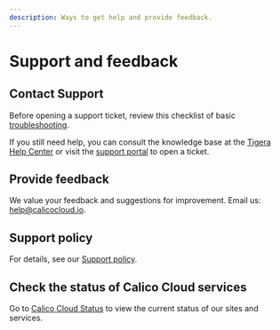 ```yaml
---
description: Ways to get help and provide feedback.
---
```



# Support and feedback

## Contact Support

Before opening a support ticket, review this checklist of basic [troubleshooting](../get-started/connect/checklist.mdx).

If you still need help, you can consult the knowledge base at the [Tigera Help Center](https://www.tigera.io/calico-support/) or visit the [support portal](https://tigeraio.my.site.com/community/s/login/) to open a ticket.

## Provide feedback

We value your feedback and suggestions for improvement. Email us: help@calicocloud.io.

## Support policy

For details, see our [Support policy](https://www.tigera.io/legal/calico-cloud-support-policy).

## Check the status of Calico Cloud services

Go to [Calico Cloud Status](https://status.calicocloud.io) to view the current status of our sites and services.